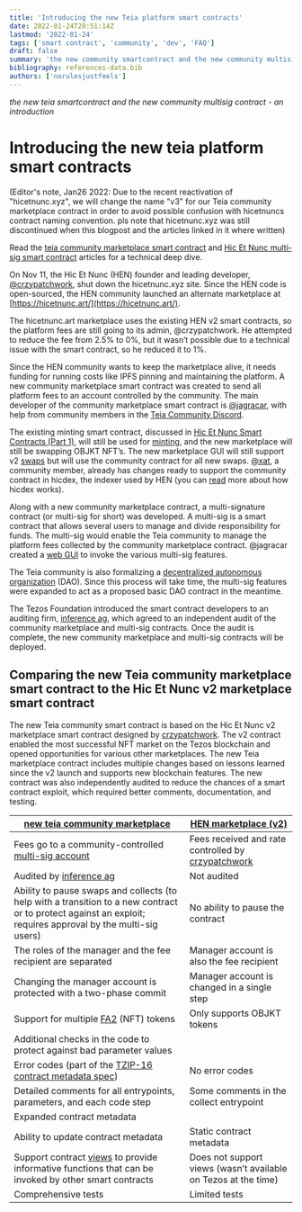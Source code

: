 ```yaml
---
title: 'Introducing the new Teia platform smart contracts'
date: 2022-01-24T20:51:14Z
lastmod: '2022-01-24'
tags: ['smart contract', 'community', 'dev', 'FAQ']
draft: false
summary: 'the new community smartcontract and the new community multisig contract - an introduction'
bibliography: references-data.bib
authors: ['norulesjustfeels']
---
```


_the new teia smartcontract and the new community multisig contract - an introduction_

# Introducing the new teia platform smart contracts

(Editor's note, Jan26 2022: Due to the recent reactivation of "hicetnunc.xyz", we will change the name "v3" for our Teia community marketplace contract in order to avoid possible confusion with hicetnuncs contract naming convention. pls note that hicetnunc.xyz was still discontinued when this blogpost and the articles linked in it where written)

Read the [teia community marketplace smart contract](https://leonnicholls.medium.com/hic-et-nunc-v3-marketplace-smart-contract-ca1882b01b66) and [Hic Et Nunc multi-sig smart contract](https://leonnicholls.medium.com/hic-et-nunc-multi-sig-smart-contract-d1f63fe5d24) articles for a technical deep dive.

On Nov 11, the Hic Et Nunc (HEN) founder and leading developer, [@crzypatchwork](https://github.com/crzypatchwork), shut down the hicetnunc.xyz site. Since the HEN code is open-sourced, the HEN community launched an alternate marketplace at [https://hicetnunc.art/](https://hicetnunc.art/).

The hicetnunc.art marketplace uses the existing HEN v2 smart contracts, so the platform fees are still going to its admin, @crzypatchwork. He attempted to reduce the fee from 2.5% to 0%, but it wasn’t possible due to a technical issue with the smart contract, so he reduced it to 1%.

Since the HEN community wants to keep the marketplace alive, it needs funding for running costs like IPFS pinning and maintaining the platform. A new community marketplace smart contract was created to send all platform fees to an account controlled by the community. The main developer of the community marketplace smart contract is [@jagracar](https://twitter.com/jagracar), with help from community members in the [Teia Community Discord](https://discord.gg/nBqcRB33Xv).

The existing minting smart contract, discussed in [Hic Et Nunc Smart Contracts (Part 1)](https://leonnicholls.medium.com/hic-et-nunc-smart-contracts-part-1-e4ad5d0934b9), will still be used for [minting](https://github.com/hicetnunc2000/hicetnunc/wiki/How-to-mint-%F0%9F%8C%BF), and the new marketplace will still be swapping OBJKT NFT’s. The new marketplace GUI will still support v2 [swaps](https://github.com/hicetnunc2000/hicetnunc/wiki/How-to-swap-%F0%9F%94%83) but will use the community contract for all new swaps. [@xat](https://twitter.com/xatxat), a community member, already has changes ready to support the community contract in hicdex, the indexer used by HEN (you can [read](https://leonnicholls.medium.com/hicdex-the-hic-et-nunc-indexer-bd45f27a228f) more about how hicdex works).

Along with a new community marketplace contract, a multi-signature contract (or multi-sig for short) was developed. A multi-sig is a smart contract that allows several users to manage and divide responsibility for funds. The multi-sig would enable the Teia community to manage the platform fees collected by the community marketplace contract. @jagracar created a [web GUI](https://multisign.onrender.com/proposals) to invoke the various multi-sig features.

The Teia community is also formalizing a [decentralized autonomous organization](<https://en.wikipedia.org/wiki/The_DAO_(organization)>) (DAO). Since this process will take time, the multi-sig features were expanded to act as a proposed basic DAO contract in the meantime.

The Tezos Foundation introduced the smart contract developers to an auditing firm, [inference ag](https://inference.ag/), which agreed to an independent audit of the community marketplace and multi-sig contracts. Once the audit is complete, the new community marketplace and multi-sig contracts will be deployed.




## Comparing the new Teia community marketplace smart contract to the Hic Et Nunc v2 marketplace smart contract

  
The new Teia community smart contract is based on the Hic Et Nunc v2 marketplace smart contract designed by [crzypatchwork](https://github.com/crzypatchwork). The v2 contract enabled the most successful NFT market on the Tezos blockchain and opened opportunities for various other marketplaces. The new Teia marketplace contract includes multiple changes based on lessons learned since the v2 launch and supports new blockchain features. The new contract was also independently audited to reduce the chances of a smart contract exploit, which required better comments, documentation, and testing.


|[new teia community marketplace](https://github.com/teia-community/objkt-swap/blob/3.0.0/smart-py/marketplace.py) | [HEN marketplace (v2)](https://github.com/hicetnunc2000/objkt-swap/blob/master/smart-py/objkt_swap_v2.py) |
|---------------------------|----------------------|
|Fees go to a community-controlled [multi-sig account](https://leonnicholls.medium.com/hic-et-nunc-multi-sig-smart-contract-d1f63fe5d24) |Fees received and rate controlled by [crzypatchwork](https://github.com/crzypatchwork)|
| Audited by [inference ag](https://inference.ag/)|Not audited|
|Ability to pause swaps and collects (to help with a transition to a new contract or to protect against an exploit; requires approval by the multi-sig users)|No ability to pause the contract            |
|The roles of the manager and the fee recipient are separated|Manager account is also the fee recipient|
|Changing the manager account is protected with a two-phase commit|Manager account is changed in a single step  |
|Support for multiple [FA2](https://gitlab.com/tezos/tzip/-/blob/master/proposals/tzip-12/tzip-12.md) (NFT) tokens|Only supports OBJKT tokens|
|Additional checks in the code to protect against bad parameter values|                      |
|Error codes (part of the [TZIP-16 contract metadata spec](https://tzip.tezosagora.org/proposal/tzip-16/))|No error codes |
|Detailed comments for all entrypoints, parameters, and each code step|Some comments in the collect entrypoint    |
|Expanded contract metadata| |
|Ability to update contract metadata|Static contract metadata|
|Support contract [views](https://smartpy.io/docs/general/views/) to provide informative functions that can be invoked by other smart contracts|Does not support views (wasn’t available on Tezos at the time)    |
|Comprehensive tests|Limited tests|
